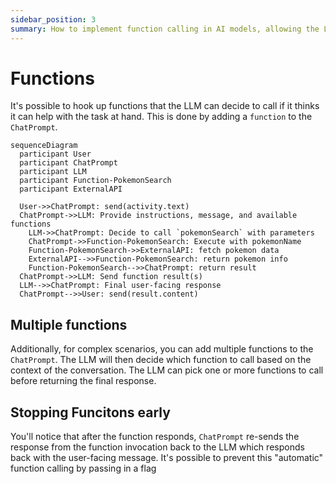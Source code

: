 ```yaml
---
sidebar_position: 3
summary: How to implement function calling in AI models, allowing the LLM to execute functions as part of its response generation.
---
```



# Functions

It's possible to hook up functions that the LLM can decide to call if it thinks it can help with the task at hand. This is done by adding a `function` to the `ChatPrompt`.

```mermaid
sequenceDiagram
  participant User
  participant ChatPrompt
  participant LLM
  participant Function-PokemonSearch
  participant ExternalAPI

  User->>ChatPrompt: send(activity.text)
  ChatPrompt->>LLM: Provide instructions, message, and available functions
    LLM->>ChatPrompt: Decide to call `pokemonSearch` with parameters
    ChatPrompt->>Function-PokemonSearch: Execute with pokemonName
    Function-PokemonSearch->>ExternalAPI: fetch pokemon data
    ExternalAPI-->>Function-PokemonSearch: return pokemon info
    Function-PokemonSearch-->>ChatPrompt: return result
  ChatPrompt->>LLM: Send function result(s)
  LLM-->>ChatPrompt: Final user-facing response
  ChatPrompt-->>User: send(result.content)
```

<FileCodeBlock
    lang="typescript"
    src="/generated-snippets/ts/tool-calling.snippet.single-function-calling.ts"
/>

## Multiple functions

Additionally, for complex scenarios, you can add multiple functions to the `ChatPrompt`. The LLM will then decide which function to call based on the context of the conversation. The LLM can pick one or more functions to call before returning the final response.

<FileCodeBlock
    lang="typescript"
    src="/generated-snippets/ts/tool-calling.snippet.multiple-function-calling.ts"
/>

## Stopping Funcitons early

You'll notice that after the function responds, `ChatPrompt` re-sends the response from the function invocation back to the LLM which responds back with the user-facing message. It's possible to prevent this "automatic" function calling by passing in a flag

<FileCodeBlock
    lang="typescript"
    src="/generated-snippets/ts/structured-output.snippet.structured-output.ts"
/>